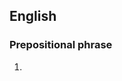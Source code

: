 ==English==

===Prepositional phrase===
{{head|en|prepositional phrase|head=[[like]] [[a]] [[headless]] [[chicken]]}}

# {{alternative form of|like a chicken with its head cut off|lang=en}}